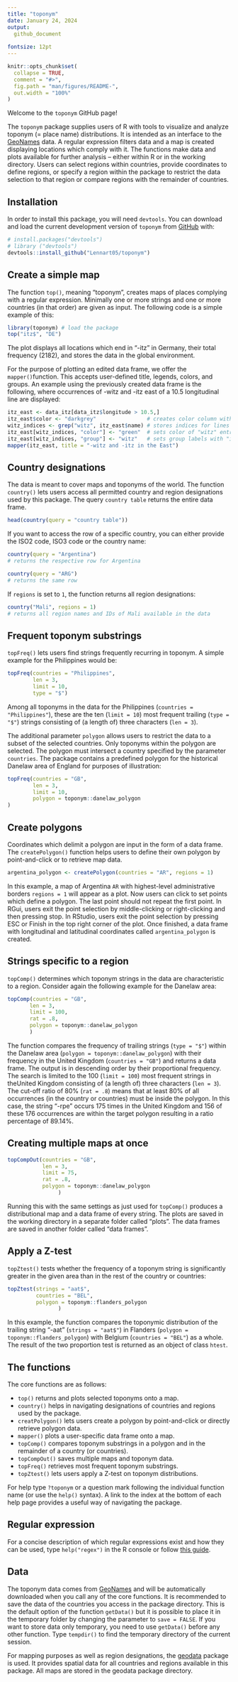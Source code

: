 ```yaml
---
title: "toponym"
date: January 24, 2024
output:
  github_document
  
fontsize: 12pt
---
```


<!-- README.md is generated from README.Rmd. Please edit that file -->

```r
knitr::opts_chunk$set(
  collapse = TRUE,
  comment = "#>",
  fig.path = "man/figures/README-",
  out.width = "100%"
)
```

<!-- badges: start -->
<!-- badges: end -->

Welcome to the `toponym` GitHub page!

The `toponym` package supplies users of R with tools to visualize and analyze toponym (= place name) distributions. It is intended as an interface to the [GeoNames](https://www.geonames.org/) data. A regular expression filters data and a map is created displaying locations which comply with it. The functions make data and plots available for further analysis -- either within R or in the working directory. Users can select regions within countries, provide coordinates to define regions, or specify a region within the package to restrict the data selection to that region or compare regions with the remainder of countries.

## Installation
In order to install this package, you will need `devtools`. You can download and load the current development version of `toponym` from [GitHub](https://github.com/Lennart05/toponym) with:

``` r
# install.packages("devtools")
# library ("devtools")
devtools::install_github("Lennart05/toponym")
```

## Create a simple map

The function `top()`, meaning "toponym", creates maps of places complying with a regular expression. Minimally one or more strings and one or more countries (in that order) are given as input. The following code is a simple example of this:

```r
library(toponym) # load the package
top("itz$", "DE")
```

The plot displays all locations which end in "-itz" in Germany, their total frequency (2182), and stores the data in the global environment.

For the purpose of plotting an edited data frame, we offer the `mapper()`function. This accepts user-defined title, legends, colors, and groups. An example using the previously created data frame is the following, where occurrences of -witz and -itz east of a 10.5 longitudinal line are displayed:

```r
itz_east <- data_itz[data_itz$longitude > 10.5,]
itz_east$color <- "darkgrey"                # creates color column with color dark grey
witz_indices <- grep("witz", itz_east$name) # stores indices for lines containing "witz" 
itz_east[witz_indices, "color"] <- "green"  # sets color of "witz" entries to green
itz_east[witz_indices, "group"] <- "witz"   # sets group labels with "itz" to "witz"
mapper(itz_east, title = "-witz and -itz in the East")
```

## Country designations

The data is meant to cover maps and toponyms of the world. The function `country()` lets users access all permitted country and region designations used by this package. The query `country table` returns the entire data frame.

```r
head(country(query = "country table"))
```
If you want to access the row of a specific country, you can either provide the ISO2 code, ISO3 code or the country name:

```r
country(query = "Argentina")
# returns the respective row for Argentina

country(query = "ARG")
# returns the same row
```

If `regions` is set to `1`, the function returns all region designations:

```r
country("Mali", regions = 1)
# returns all region names and IDs of Mali available in the data
```



## Frequent toponym substrings

`topFreq()` lets users find strings frequently recurring in toponym. A simple example for the Philippines would be:
```r
topFreq(countries = "Philippines",
        len = 3,
        limit = 10,
        type = "$")
```
Among all toponyms in the data for the Philippines (`countries = "Philippines"`), these are the ten (`limit = 10`) most frequent trailing (`type = "$"`) strings consisting of (a length of) three characters (`len = 3`).

The additional parameter `polygon` allows users to restrict the data to a subset of the selected countries. Only toponyms within the polygon are selected. The polygon must intersect a country specified by the parameter `countries`. The package contains a predefined polygon for the historical Danelaw area of England for purposes of illustration: 

```r
topFreq(countries = "GB",
        len = 3,
        limit = 10,
        polygon = toponym::danelaw_polygon
)
```
## Create polygons

Coordinates which delimit a polygon are input in the form of a data frame. The `createPolygon()` function helps users to define their own polygon by point-and-click or to retrieve map data.
```r
argentina_polygon <- createPolygon(countries = "AR", regions = 1)
```
In this example, a map of Argentina `AR` with highest-level administrative borders `regions = 1` will appear as a plot. Now users can click to set points which define a polygon. The last point should not repeat the first point. In RGui, users exit the point selection by middle-clicking or right-clicking and then pressing stop. In RStudio, users exit the point selection by pressing ESC or Finish in the top right corner of the plot. Once finished, a data frame with longitudinal and latitudinal coordinates called `argentina_polygon` is created. 

## Strings specific to a region

`topComp()` determines which toponym strings in the data are characteristic to a region. Consider again the following example for the Danelaw area:

```r
topComp(countries = "GB",
       len = 3,
       limit = 100,
       rat = .8, 
       polygon = toponym::danelaw_polygon
       )
```

The function compares the frequency of trailing strings (`type = "$"`) within the Danelaw area (`polygon = toponym::danelaw_polygon`) with their frequency in the United Kingdom (`countries = "GB"`) and returns a data frame. The output is in descending order by their proportional frequency. The search is limited to the 100 (`limit = 100`) most frequent strings in theUnited Kingdom consisting of (a length of) three characters (`len = 3`). The cut-off ratio of 80% (`rat = .8`) means that at least 80% of all occurrences (in the country or countries) must be inside the polygon. In this case, the string "-rpe" occurs 175 times in the United Kingdom and 156 of these 176 occurrences are within the target polygon resulting in a ratio percentage of 89.14%.

## Creating multiple maps at once

```r
topCompOut(countries = "GB",
           len = 3,
           limit = 75,
           rat = .8,
           polygon = toponym::danelaw_polygon
                )
```

Running this with the same settings as just used for `topComp()` produces a distributional map and a data frame of every string. The plots are saved in the working directory in a separate folder called "plots". The data frames are saved in another folder called "data frames".


## Apply a Z-test 

`topZtest()` tests whether the frequency of a toponym string is significantly greater in the given area than in the rest of the country or countries:

```r
topZtest(strings = "aat$",
         countries = "BEL",
         polygon = toponym::flanders_polygon
                )
```
In this example, the function compares the toponymic distribution of the trailing string "-aat" (`strings = "aat$"`) in Flanders (`polygon = toponym::flanders_polygon`) with Belgium (`countries = "BEL"`) as a whole. The result of the two proportion test is returned as an object of class `htest`.

## The functions
The core functions are as follows:

* `top()` returns and plots selected toponyms onto a map.
* `country()` helps in navigating designations of countries and regions used by the package.
* `creatPolygon()` lets users create a polygon by point-and-click or directly retrieve polygon data.
* `mapper()` plots a user-specific data frame onto a map.
* `topComp()` compares toponym substrings in a polygon and in the remainder of a country (or countries).
* `topCompOut()` saves multiple maps and toponym data.
* `topFreq()` retrieves most frequent toponym substrings.
* `topZtest()` lets users apply a Z-test on toponym distributions.

For help type `?toponym` or a question mark following the individual function name (or use the `help()` syntax). A link to the index at the bottom of each help page provides a useful way of navigating the package.

## Regular expression

For a concise description of which regular expressions exist and how they can be used, type `help("regex")` in the R console or follow [this guide](https://cran.r-project.org/web/packages/stringr/vignettes/regular-expressions.html).

## Data

The toponym data comes from [GeoNames](https://www.geonames.org/) and will be automatically downloaded when you call any of the core functions. It is recommended to save the data of the countries you access in the package directory. This is the default option of the function `getData()` but it is possible to place it in the temporary folder by changing the parameter to `save = FALSE`. If you want to store data only temporary, you need to use `getData()` before any other function. Type `tempdir()` to find the temporary directory of the current session.

For mapping purposes as well as region designations, the [geodata](https://cran.r-project.org/web/packages/geodata/index.html) package is used. It provides spatial data for all countries and regions available in this package. All maps are stored in the geodata package directory.
